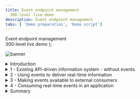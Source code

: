 ```yaml
---
title: Event endpoint management
  300-level live demo
description: Event endpoint management
tabs: [ 'Demo preparation', 'Demo script']
---
```


  <span>
    Event endpoint management <br /> 300-level live demo
  </span> );

![banner](https://raw.githubusercontent.com/ibm-garage-tsa/platinum-demos/master/src/pages/300-integration-event-endpoint-management/images/eem-script-banner-10-12-22.jpg)
<span id="place1"></span>

<details>

<summary>Introduction</summary>

<br/>

In this demo we’ll explore how the data from an airport's flight information system gets distributed to various other systems. These will include a Flight Board and a mobile application for an airline. The Flight Board gets flight information using a traditional API. We will show how a new event stream for flight information can be easily made available to the developers of the airline mobile application. This will enable the airline mobile app to receive flight delays the moment they occur, enabling them to use them in a much more marketable way. In this case, enabling the airline to display time-sensitive adverts for a restaurant in the airport.

<br/>

Let’s get started!

<br/>

(Demo intro slides <a href="https://ibm.box.com/s/tph26q1zzqhix1t1fkm2ukyc9eqgwdbg" target="_blank" rel="noreferrer">here</a>)

<br/>

(Printer-ready PDF of demo script <a href="./300-Integration-event-endpoint-management-Demo-Script.pdf" target="_blank" rel="noreferrer">here</a>)

<br/>

</details>

<details>

<summary>1 - Existing API-driven information system - without events</summary>

<br/>

| **1.1** | **Explore the Flight Information Manager UI** |
| :--- | :--- |
| **Narration** | Let’s first take a look at the flight information system itself so we understand the data we’re dealing with. The user interface for the flight information system is known as the Flight Information Manager. It shows us the current flights, and also provides us with a mechanism to add a delay to the anticipated departure time of a flight. |
| **Action** &nbsp; 1.1.1 | Show the Flight Information Manager UI, as highlighted in the narration above. <br/><br/> <img src="https://raw.githubusercontent.com/ibm-garage-tsa/platinum-demos/master/src/pages/300-integration-event-endpoint-management/images/300-eem-demo-1-1-1.png" width="800" /> |
| **Narration** | The Flight Information Manager uses a REST API available on the Flight Information Data Store. This API is only directly available to the Flight Information Manager user interface since it has the ability to perform sensitive functions, such as displaying the delayed arrival time of a flight. |

| **1.2** | **Explore the existing REST API** |
| :--- | :--- |
| **Narration** | There are other systems, such as the Flight Boards around the airport that also need access to flight data but do not need access to the whole API. For example, the Flight Board should not have access to the API function to 'delay' a flight. An API management capability (IBM API Connect) is used to expose selected data and functions from the API in a Developer Portal. The developers of other applications can browse the various APIs available at the airport, and self-subscribe to use them in their applications. This means that their usage of the API can be tracked, controlled (e.g. rate limited) and indeed revoked. Let's take a quick look at the exposed REST API for flight information. |
| **Action** &nbsp; 1.2.1 | Go to the API management Portal and show the exposed REST API for flight information, noting that there is only a GET operation. |
| **Action** &nbsp; 1.2.2 | Show the IBM API Connect **Developer Portal** tab in the browser. <br/><br/> <img src="https://raw.githubusercontent.com/ibm-garage-tsa/platinum-demos/master/src/pages/300-integration-event-endpoint-management/images/300-eem-demo-1-2-2.png" width="800" /> |
| **Action** &nbsp; 1.2.3 | Click **API Products**. <br/><br/> <img src="https://raw.githubusercontent.com/ibm-garage-tsa/platinum-demos/master/src/pages/300-integration-event-endpoint-management/images/300-eem-demo-1-2-3.png" width="800" /> |
| **Action** &nbsp; 1.2.4 | Click **Flight API**. <br/><br/> <img src="https://raw.githubusercontent.com/ibm-garage-tsa/platinum-demos/master/src/pages/300-integration-event-endpoint-management/images/300-eem-demo-1-2-4.png" width="800" /> |
| **Action** &nbsp; 1.2.5 | Click **Flight API 1.0.0**. <br/><br/> <img src="https://raw.githubusercontent.com/ibm-garage-tsa/platinum-demos/master/src/pages/300-integration-event-endpoint-management/images/300-eem-demo-1-2-5.png" width="800" /> |
| **Action** &nbsp; 1.2.6 | Click the **GET /flights** operation. <br/><br/> <img src="https://raw.githubusercontent.com/ibm-garage-tsa/platinum-demos/master/src/pages/300-integration-event-endpoint-management/images/300-eem-demo-1-2-6.png" width="800" /> |
| **Narration** | Note that we’ve been able to explore this API right down to what operations are available, and even example data that would be returned. However, we cannot make calls on this API because we have not yet requested access to it. API Connect ensures only known consumers of the API can use it. |

| **1.3** | **Display the flight board** |
| :--- | :--- |
| **Narration** | The Flight Board is one of the consumers of this flight information API. It retrieves the data every five minutes to get the latest flight information. &nbsp; &nbsp; &nbsp; &nbsp; &nbsp; &nbsp; &nbsp; &nbsp; &nbsp; &nbsp; &nbsp; &nbsp; &nbsp; &nbsp; &nbsp; &nbsp; &nbsp; &nbsp; &nbsp; &nbsp; &nbsp; &nbsp; &nbsp; &nbsp; &nbsp; &nbsp; &nbsp; &nbsp; &nbsp; &nbsp; &nbsp; &nbsp; &nbsp; &nbsp; &nbsp; &nbsp; &nbsp; &nbsp; &nbsp; &nbsp; &nbsp; &nbsp; &nbsp; &nbsp; &nbsp; &nbsp; &nbsp; &nbsp; &nbsp; &nbsp; &nbsp; &nbsp; &nbsp; |
| **Action** &nbsp; 1.3.1 | Bring up the Flight Board UI.  <br/><br/> <img src="https://raw.githubusercontent.com/ibm-garage-tsa/platinum-demos/master/src/pages/300-integration-event-endpoint-management/images/300-eem-demo-1-3-1.png" width="800" /> |

| **1.4** | **Explore the update rate of the Flight Board** |
| :--- | :--- |
| **Narration** | Note that if we delay a flight using the Flight Information Manager, although it shows the new time immediately in that user interface, the Flight Board only picks up the change when it next polls the API, several minutes later. |
| **Action** &nbsp; 1.4.1 | Show both the Flight Board (ie, the display in the airport, shown on the left) and the Flight Information Manager (ie, the master flight information record, shown on the right) on screen at the same time. Both screens are showing the same information for now.<br/><br/> <img src="https://raw.githubusercontent.com/ibm-garage-tsa/platinum-demos/master/src/pages/300-integration-event-endpoint-management/images/300-eem-demo-1-4-1.png" width="800" /> |
| **Action** &nbsp; 1.4.2 | On the Flight Information Manager, click on one of the **Delay this flight** (1) buttons, enter **60** (2) for the minutes to be delayed, and click **OK** (3).<br/><br/> <img src="https://raw.githubusercontent.com/ibm-garage-tsa/platinum-demos/master/src/pages/300-integration-event-endpoint-management/images/300-eem-demo-1-4-2.png" width="800" /> |
| **Action** &nbsp; 1.4.3 | Show that the flight departure time has been updated on the Flight Information Manager only.<br/><br/> <img src="https://raw.githubusercontent.com/ibm-garage-tsa/platinum-demos/master/src/pages/300-integration-event-endpoint-management/images/300-eem-demo-1-4-3.png" width="800" /> |
| **Action** &nbsp; 1.4.4 | Remember that the board updates every five minutes. If required, wait to show that the Flight Board is updated. |
| **Narration** | Clearly, we could reduce the poll interval to something that might be more responsive, but as we reduce this interval, we are increasing the load on the Flight Information Data Store. Note that there could be many other systems also requiring this information in a timely fashion (eg., taxi companies, ground crew systems, airlines). If they were all to poll with short time intervals, the Flight Information Data Store would quickly become overwhelmed. The Flight Information Data Store could of course implement performance measures such as caching, but it would end up having to cater to constantly increasing demands of consumers, in terms of both performance, and availability. <br/><br/><InlineNotification><strong>Narration Tip</strong>: This is a good time to discuss how common this situation is across scenarios in other industries. APIs are a commonly used way to provide data, but do not make it easy to receive data changes in a timely way. Examples might include fraudulent payment attempts, exceptional stock price movements, fire or other hazard alerts, refrigerator temperature thresholds etc. </InlineNotification> |

<br/>

**[Go to top](#place1)**

</details>

<details>

<summary>2 - Using events to deliver real-time information</summary>

<br/>

| **2.1** | **Introduce Events, Kafka, and IBM Event Streams** |
| :--- | :--- |
| **Narration** | Modern applications are turning to Apache Kafka to distribute information using a publish/subscribe pattern. In Kafka’s terminology, a topic is a stream of events related to the same subject. Events are published to specific Kafka topics, then consumers decide (via subscription) which topics they would like to receive events from. Publish/subscribe capabilities are certainly not new and messaging products have provided this pattern for decades. However, Apache Kafka has risen to popularity due to its ability to retain an event history, making it well suited to certain application patterns. IBM Cloud Pak for Integration provides both messaging (IBM MQ) and also a production strength implementation of Apache Kafka (IBM Event Streams). IBM Event Streams provides a Kubernetes operator that enables rapid deployment of Apache Kafka clusters, including a graphical user interface that simplifies familiarization. |
| **Action** &nbsp; 2.1.1 | Show the **IBM Event Streams** tab in the browser. <br/><br/> <img src="https://raw.githubusercontent.com/ibm-garage-tsa/platinum-demos/master/src/pages/300-integration-event-endpoint-management/images/300-eem-demo-2-1-1.png" width="800" /> |

| **2.2** | **View events on Kafka topic** |
| :--- | :--- |
| **Narration** | For the simplicity of the demo, we've already configured our flight information system to publish events to a Kafka topic when we delay a flight.  |
| **Action** &nbsp; 2.2.1 | Navigate to **Topics** (1). Click **flight-delays** (2).<br/><br/> <img src="https://raw.githubusercontent.com/ibm-garage-tsa/platinum-demos/master/src/pages/300-integration-event-endpoint-management/images/300-eem-demo-2-2-1.png" width="800" /> |
| **Action** &nbsp; 2.2.2 | The events already emitted will be displayed. Select the top event (1) and show this corresponds to the flight you previously delayed (2). <br/><br/> <img src="https://raw.githubusercontent.com/ibm-garage-tsa/platinum-demos/master/src/pages/300-integration-event-endpoint-management/images/300-eem-demo-2-2-2.png" width="800" /> |
| **Action** &nbsp; 2.2.3 | Show that as you delay additional flights these display in the event stream. |
| **Narration** | Note that the events for each delay we create are present in the event history, and there is a very clear representation of their sequential order based on the 'Offset' value. These will remain here, regardless of whether subscribers read them or not, and this is one of the key differences between Apache Kafka and messaging capabilities such as IBM MQ. Events can only be removed administratively, either by archiving those older than a certain time period, or a more sophisticated mechanism known as 'log compaction' which is useful when at least one event for each data record must be preserved. |

| **2.3** | **Connect an application to the Kafka Cluster** |
| :--- | :--- |
| **Narration** | Applications consuming events from a Kafka cluster need to know the location of the bootstrap Kafka broker for initiation of their connection. You will notice that that IBM Event Streams only provides 'internal' connections. That means you can only connect from within the OpenShift cluster. This connection can be used, for example, by the flight information system to publish events. |
| **Action** &nbsp; 2.3.1 | Click **Connect to this topic**.<br/><br/> <img src="https://raw.githubusercontent.com/ibm-garage-tsa/platinum-demos/master/src/pages/300-integration-event-endpoint-management/images/300-eem-demo-2-3-1.png" width="800" /> |
| **Action** &nbsp; 2.3.2 | Click **Internal (1)** (1), then copy the **endpoint information** (2). We will use this later when configuring IBM Event Endpoint Manager. Note that we do not need to download any certificates because the demo Kafka cluster has security switched off for simplicity. <br/><br/> <img src="https://raw.githubusercontent.com/ibm-garage-tsa/platinum-demos/master/src/pages/300-integration-event-endpoint-management/images/300-eem-demo-2-3-2.png" width="800" /> |
| **Narration** | The consumers ​of flight delay events (​such as the Flight Board and later, the airline mobile application) will be external to the OpenShift cluster. We ​could do basic external exposure by configuring an 'external' listener ​in the screens we've just explored, but this provides only limited control when we are exposing Kafka to consumers beyond our immediate sphere. We are going to look at a much more powerful way of exposing a topic, using IBM Event Endpoint Manager. Since this is in the same OpenShift cluster as this Kafka cluster, the internal listener will be sufficient as IBM Event Endpoint Manager will do the external exposure for us, then route to the internal connection. |

<br/>

**[Go to top](#place1)**

</details>

<details>

<summary>3 - Making events available to external consumers</summary>

<br/>

| **3.1** | **Manage the Async API** |
| :--- | :--- |
| **Narration** | IBM Event Endpoint Manager performs exactly the same role for asynchronous interfaces as IBM API Connect does for synchronous APIs. It allows us, for example, to make a selection of Kafka topics available in a catalogue and display them in a portal such that a developer can easily discover and subscribe to use them. It then protects the actual Kafka cluster by controlling access to it via a gateway. Let’s add our Kafka topic to the IBM Event Endpoint Manager catalogue.  |
| **Action** &nbsp; 3.1.1 | Open the Cloud Pak for Integration Platform Navigator tab and click **Design APIs**.<br/><br/> <img src="https://raw.githubusercontent.com/ibm-garage-tsa/platinum-demos/master/src/pages/300-integration-event-endpoint-management/images/300-eem-demo-3-1-1.png" width="800" /> |
| **Action** &nbsp; 3.1.2 | Click **Develop APIs and products**.<br/><br/> <img src="https://raw.githubusercontent.com/ibm-garage-tsa/platinum-demos/master/src/pages/300-integration-event-endpoint-management/images/300-eem-demo-3-1-2.png" width="800" /> |
| **Action** &nbsp; 3.1.3 | Select **Add** (1) in the top right, and select **AsyncAPI (from Kafka topic)** (2). <br/><br/> <img src="https://raw.githubusercontent.com/ibm-garage-tsa/platinum-demos/master/src/pages/300-integration-event-endpoint-management/images/300-eem-demo-3-1-3.png" width="800" /> |
| **Action** &nbsp; 3.1.4 | Enter **Flight Delays** in the Title field.<br/><br/> <img src="https://raw.githubusercontent.com/ibm-garage-tsa/platinum-demos/master/src/pages/300-integration-event-endpoint-management/images/300-eem-demo-3-1-4.png" width="800" /> |
| **Narration** | IBM Event Endpoint Management can provide access to topics on multiple Kafka clusters via a single 'event gateway'. Consumers therefore only have to connect to one bootstrap server (the event gateway) with one set of credentials regardless of which Kafka cluster their topics reside on. <br/><br/>As we add the topic to the catalogue for external exposure, we also choose to provide a schema for the event data. This ensures that all consumers of the events know what data model to expect from this topic. |
| **Action** &nbsp; 3.1.5 | Enter the Kafka listener URL from the earlier step in the **Bootstrap servers** field (1) in the Servers section. In the Channel field enter the Topic name **flight-delays** (2). Upload the **Flight-Delay.avsc** (3) schema that we downloaded from <a href="https://raw.githubusercontent.com/IBM/platinum-demo-code-eem/main/resources/Flight-Delays.avsc" target="_blank">here</a> during the Preparation steps. Click **Next** (4).<br/><br/><img src="https://raw.githubusercontent.com/ibm-garage-tsa/platinum-demos/master/src/pages/300-integration-event-endpoint-management/images/300-eem-demo-3-1-5.png" width="800" /> |
| **Narration** | We will choose to publish the topic straight away, which will automatically create a Product and publish that within the Sandbox catalog. By default it will secure the topic in the same way we would a synchronous API, using an API Key and Secret. This enables us to hide what might be a more complex security model used on your Kafka cluster (such as mTLS). Note that AsyncAPIs exposed by the event gateway are always protected with TLS communication, even if the underlying Kafka broker is not, as is the case in this demo. |
| **Action** &nbsp; 3.1.6 | Check **Publish this API** (1) and click **Next** (2).<br/><br/> <img src="https://raw.githubusercontent.com/ibm-garage-tsa/platinum-demos/master/src/pages/300-integration-event-endpoint-management/images/300-eem-demo-3-1-6.png" width="800" /> |
| **Narration** | The next page shows the API Key and Secret that are needed to access the Async API from your Kafka consumer. These will take the place of the username and password in your consumer properties. |
| **Action** &nbsp; 3.1.7 | Click **Edit API** to continue.<br/><br/> <img src="https://raw.githubusercontent.com/ibm-garage-tsa/platinum-demos/master/src/pages/300-integration-event-endpoint-management/images/300-eem-demo-3-1-7.png" width="800" /> |
| **Narration** | The next page is where you can enter a vast array of optional detail about the API, that will ultimately be published to the catalog. However, we do not need to add any further details at this stage. |
| **Action** &nbsp; 3.1.8 | The next screen is the Edit API screen, but you do not need to do anything here. Simply ensure that the **online switch** is green, indicating the API is online. <br/><br/> <img src="https://raw.githubusercontent.com/ibm-garage-tsa/platinum-demos/master/src/pages/300-integration-event-endpoint-management/images/300-eem-demo-3-1-8.png" width="800" /> |
| **Narration** | Managing granular access to topics would normally require a Kafka administrator to create and maintain multiple access control lists (ACLs). IBM Event Endpoint Manager enables consumers to self-administer their own access to topics. The Kafka administrator need only set up access between the Kafka cluster and the event gateway. From that point onward, the person deciding which topics the consumers can subscribe to no longer needs to be a Kafka specialist. |

<br/>

**[Go to top](#place1)**

</details>

<details>

<summary>4 - Consuming real-time events in an application</summary>

<br/>

| **4.1** | **Discover the AsyncAPI from an app developer’s perspective** |
| :--- | :--- |
| **Narration** | Let’s get back to our airport scenario. There is a restaurant at the airport that is struggling to fill its tables. They have discovered that the first thing people do when their plane is badly delayed is to go find somewhere to eat, so they see this as an excellent marketing opportunity. They are prepared to invest in advertising, but it needs to be extremely timely if it’s going to capture this particular opportunity as people make decisions within seconds when they see their flight delayed. They need to get a notification to customers immediately, perhaps before the delay is even posted on the departure boards. They negotiate with the airline asking if they can place an advert on the mobile application alongside the delay notification, but they are only prepared to pay for an advert if it is delivered within a handful of seconds of the delay being published by the flight information system. <br/><br/>The developers of the airline app investigate the design of the current delay notification in their app. It uses an API to retrieve flight delays from the flight information system, but the API only polls once every five minutes, to avoid undue pressure on the back end database. They come to the Portal to see if there are alternative ways to find out about delays. They find the REST API for flight information that they’re currently using. They then discover there is also an AsyncAPI for 'Flight Delays' which would enable them to be immediately notified, so they explore how they could incorporate retrieving events from Kafka into their mobile application. |
| **Action** &nbsp; 4.1.1 | Go to the API Connect Developer Portal tab and click on **API Products**. Note that if you are already on the API Products page, you may need to refresh the browser page as you just added a new AsyncAPI product. <br/><br/> <img src="https://raw.githubusercontent.com/ibm-garage-tsa/platinum-demos/master/src/pages/300-integration-event-endpoint-management/images/300-eem-demo-4-1-1.png" width="800" /> |
| **Action** &nbsp; 4.1.2 | Explain the two entries, as highlighted in the narration above. <br/><br/> <img src="https://raw.githubusercontent.com/ibm-garage-tsa/platinum-demos/master/src/pages/300-integration-event-endpoint-management/images/300-eem-demo-4-1-2.png" width="800" /> |
| **Narration** | Note that APIs are gathered together into 'Products'. You could gather multiple topics under one Product, and they could even originate from different Kafka clusters. Access is then defined at the Product level, so you can easily subscribe to a whole suite of events or APIs in one go. Simple products are automatically created for development purposes and that’s what we will use in this demonstration. |
| **Action** &nbsp; 4.1.3 | Click **Flight Delays auto product** (the automatically-generated product we created earlier).<br/><br/> <img src="https://raw.githubusercontent.com/ibm-garage-tsa/platinum-demos/master/src/pages/300-integration-event-endpoint-management/images/300-eem-demo-4-1-3.png" width="800" /> |
| **Action** &nbsp; 4.1.4 | Click **Flight Delays**.<br/><br/> <img src="https://raw.githubusercontent.com/ibm-garage-tsa/platinum-demos/master/src/pages/300-integration-event-endpoint-management/images/300-eem-demo-4-1-4.png" width="800" /> |
| **Narration** | This next page will show documentation we provided when we added this API to the catalogue. From this page you will find the values needed for connectivity. Note that the bootstrap server is that of the event gateway, not that of the original Kafka cluster. You will also find some example code samples to simplify application development. |
| **Action** &nbsp; 4.1.5 | Explain the screen, as highlighted in the narration above.<br/><br/> <img src="https://raw.githubusercontent.com/ibm-garage-tsa/platinum-demos/master/src/pages/300-integration-event-endpoint-management/images/300-eem-demo-4-1-5.png" width="800" /> |

| **4.2** | **Subscribe to the AsyncAPI** |
| :--- | :--- |
| **Narration** | From the detail we’ve found so far on the API, it looks ideal for providing the notifications for our restaurant mobile app, so we decide to collate the connection details and subscribe to the AsyncAPI. Just to reinforce what’s happening here – these are the connection details to the event gateway provided by IBM Event Endpoint Management, not to the actual underlying Kafka cluster. However, the event gateway 'looks' just like a Kafka cluster to the consuming application. |
| **Action** &nbsp; 4.2.1 | Click the arrow next to flight delays in the overview on the left, then select **Subscribe (operation)**. <br/><br/> <img src="https://raw.githubusercontent.com/ibm-garage-tsa/platinum-demos/master/src/pages/300-integration-event-endpoint-management/images/300-eem-demo-4-2-1.png" width="800" /> |
| **Action** &nbsp; 4.2.2 | Scroll down on the right hand side to the **Properties** section (1) and obtain the value for **client.id** and **bootstrap.servers** (2). <br/><br/> <img src="https://raw.githubusercontent.com/ibm-garage-tsa/platinum-demos/master/src/pages/300-integration-event-endpoint-management/images/300-eem-demo-4-2-2.png" width="800" /> |
| **Action** &nbsp; 4.2.3 | Click **Get access** in the top left. If for any reason you are not logged into the Portal, this is the point at which you will be forced to log in. <br/><br/> <img src="https://raw.githubusercontent.com/ibm-garage-tsa/platinum-demos/master/src/pages/300-integration-event-endpoint-management/images/300-eem-demo-4-2-3.png" width="800" /> |
| **Narration** | Products are made available to subscribers through 'Plans'. This gives us the opportunity to have different policies depending on the plan that is chosen. If APIs are monetized APIs, each plan might have a different cost, or some plans might be only available to selected user groups. |
| **Action** &nbsp; 4.2.4 | Select the **Default** pricing plan to continue. <br/><br/> <img src="https://raw.githubusercontent.com/ibm-garage-tsa/platinum-demos/master/src/pages/300-integration-event-endpoint-management/images/300-eem-demo-4-2-4.png" width="800" /> |
| **Narration** | As a developer, you may be writing several applications, each using different APIs. From a security perspective you might not want all applications you work with to have access to all of the APIs that you have subscribed to. For this reason, you can create an 'Application' within IBM Event Endpoint Manager for each of your applications, and individually subscribe them only to the Plans on the Products they need. Each application will get its own unique Key and Secret such that it can be identified when attempting to access the APIs.<br/><br/>At this point you will need to create an ‘Application’ in the portal. This is simply an identity or set of credentials that your actual application will use. |
| **Action** &nbsp; 4.2.5 | Click **Create Application** on the right.<br/><br/> <img src="https://raw.githubusercontent.com/ibm-garage-tsa/platinum-demos/master/src/pages/300-integration-event-endpoint-management/images/300-eem-demo-4-2-5.png" width="800" /> |
| **Action** &nbsp; 4.2.6 | Name the application **Airline App** (1) and click **Save** (2). <br/><br/> <img src="https://raw.githubusercontent.com/ibm-garage-tsa/platinum-demos/master/src/pages/300-integration-event-endpoint-management/images/300-eem-demo-4-2-6.png" width="800" /> |
| **Action** &nbsp; 4.2.7 | You will now see a dialog showing the **Key** and **Secret** for this application to access the API. <br/><br/><InlineNotification><strong>NOTE</strong>: It is very important that you save these, as they cannot be retrieved later. </InlineNotification><br/><br/> <img src="https://raw.githubusercontent.com/ibm-garage-tsa/platinum-demos/master/src/pages/300-integration-event-endpoint-management/images/300-eem-demo-4-2-7.png" width="800" /> |
| **Action** &nbsp; 4.2.8 | Close this dialog then select your newly created application on the left. <br/><br/> <img src="https://raw.githubusercontent.com/ibm-garage-tsa/platinum-demos/master/src/pages/300-integration-event-endpoint-management/images/300-eem-demo-4-2-8.png" width="800" /> |
| **Action** &nbsp; 4.2.9 | Review the details then click **Next**. Your subscription will be complete. <br/><br/> <img src="https://raw.githubusercontent.com/ibm-garage-tsa/platinum-demos/master/src/pages/300-integration-event-endpoint-management/images/300-eem-demo-4-2-9.png" width="800" /> |

| **4.3** | **Consume the events** |
| :--- | :--- |
| **Narration** | We now have all the credentials we need for our Airline App to subscribe to the Kafka topic via IBM Event Endpoint Manager’s gateway. All we need now is an application to consume the events. We’re not going to create the actual airline mobile app. We’re just going to give you an example, built using the sample code from the Portal, for what the server side of the mobile application would be doing in order to pick up the events. <br/><br/>Recall that the IBM Event Endpoint Manager gateway always enforces TLS encryption on external requests, so our consumer will need to have a copy of the gateway’s public TLS certificate. We will download this certificate and store it somewhere that the consuming application can retrieve at runtime. |
| **Action** &nbsp; 4.3.1 | Install the server certificate from the event gateway endpoint ready for the client application. There is a script to do this:<br/><br/><code>./install-certificate.sh</code><br/><br/><img src="https://raw.githubusercontent.com/ibm-garage-tsa/platinum-demos/master/src/pages/300-integration-event-endpoint-management/images/300-eem-demo-4-3-1.png" width="800" /> |
| **Narration** | The example in our demo is simply a java consumer that simulates the way the Airline App would receive Kafka events, such that we can see them arriving in real time. |
| **Action** &nbsp; 4.3.2 | The script that runs the consumer code itself is called ./setup-client-app.sh and is one of the files you downloaded in the beginning. This takes five arguments: <br/><br/> 1) **Target Namespace:** this is normally cp4i <br/><br/>2) **Kafka Client Id:** this is retrieved from the Developer Portal in the properties section<br/><br/> <img src="https://raw.githubusercontent.com/ibm-garage-tsa/platinum-demos/master/src/pages/300-integration-event-endpoint-management/images/300-eem-demo-4-3-2-clientid.png" width="800" /> <br/>3) **Gateway Username:** this is the API Key that you copied in this step.<br/><br/> <img src="https://raw.githubusercontent.com/ibm-garage-tsa/platinum-demos/master/src/pages/300-integration-event-endpoint-management/images/300-eem-demo-4-3-2-apikey.png" width="800" /> <br/>4) **Gateway Password:** this is the API Secret also shown in the screenshot above.<br/><br/> <img src="https://raw.githubusercontent.com/ibm-garage-tsa/platinum-demos/master/src/pages/300-integration-event-endpoint-management/images/300-eem-demo-4-3-2-apisecret.png" width="800" /><br/><br/>5) **Flight Number:** this is the flight number you want to monitor. This needs to be within quotes, e.g. "EZY 6005" |
| **Action** &nbsp; 4.3.3 | Run the following command, replacing each of the parameters:<br/><br/>**./setup-client-app.sh \<TargetNamespace\> \<KafkaClientId\> \<GatewayUsername\> \<GatewayPassword\> \<FlightNumber\>**<br/><br/>Here is an example. Remember, this needs to be customized with your own values for each of the parameters:<br/><br/>**./setup-client-app.sh cp4i 64a66394-84dd-4b8b-b78c-202e24125632 8515b170f10b6937c4ba89f1c6eaf325 746f7e1f89415723d00366acd0574410 “EZY 6005”** <br/><br/>This will automatically build a container and run it on Red Hat OpenShift. <br/><br/><InlineNotification><strong>NOTE</strong>: When entering the flight number, be sure to type the quotation marks directly in your Terminal window. Copying and pasting from another text editor may result in no delays being reported.</InlineNotification> |
| **Action** &nbsp; 4.3.4 | In the Flight Information Manager, click the button to delay the flight you entered in the consumer app. Enter **180** minutes (1), then click **OK** (2). <br/><br/> <img src="https://raw.githubusercontent.com/ibm-garage-tsa/platinum-demos/master/src/pages/300-integration-event-endpoint-management/images/300-eem-demo-4-3-4.png" width="800" /> <br/> |
| **Action** &nbsp; 4.3.5 | Now return to the terminal window where the script was run, and you will see a message. <br/><br/>"Your flight EZY 6005 has been delayed by 180 minutes. You can eat at ACME Restaurant and get a 10% discount! Would you like to book a table before the others on your plane take them all?" <br/><br/><img src="https://raw.githubusercontent.com/ibm-garage-tsa/platinum-demos/master/src/pages/300-integration-event-endpoint-management/images/300-eem-demo-4-3-5.png" width="800" /><br/> |
| **Narration** | We see the following message, which of course in real life would appear on the airline mobile app alongside the delay notification.<br/><br/>"Your flight EZY 6005 has been delayed by 180 minutes. You can eat at ACME Restaurant and get a 10% discount! Would you like to book a table before the others on your plane take them all?"<br/><br/>Notice that it takes a while before the flight board shows the delay, since it is still using API polling to get flight information. <br/><br/><img src="https://raw.githubusercontent.com/ibm-garage-tsa/platinum-demos/master/src/pages/300-integration-event-endpoint-management/images/300-eem-demo-4-3-5b.png" width="800" /><br/> |

<br/>

**[Go to top](#place1)**

</details>

<details>

<summary>Summary</summary>

<br/>

In the demo we saw an example of a use case that was better served by listening to Kafka events than by polling synchronous APIs. We were able to react instantly to an event happening rather than wait a full polling interval. Furthermore, we did that without putting any additional load on the back-end system, as the Kafka stream provided full decoupling and is completely independent of the flight delay information. It is clear that there are many advantages to exposing a back end’s capabilities not just using a synchronous API, but also with a source of events. Even a single consumer is likely to need to retrieve data in different styles for different scenarios.

<br/>

However, a key purpose of of the demo was to show how events could be shared, and governed in the same way as APIs, extending API management into event endpoint management. The topics were discoverable in a catalogue from which the consumer could self-subscribe to receive events. Access to the events was then securely exposed using IBM's unique event gateway that transparently routes the Kafka protocol to the underlying Kafka brokers.

<br/>

Thank you for attending today’s presentation.

<br/>

**[Go to top](#place1)**

</details>
